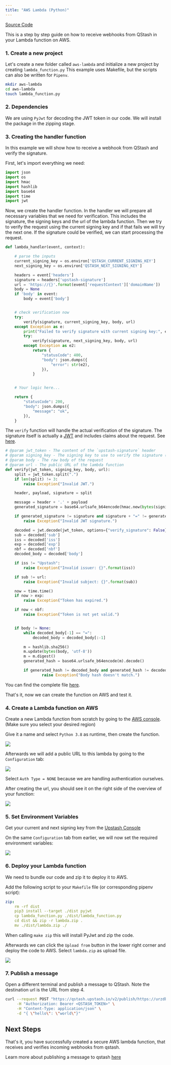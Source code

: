 ```yaml
---
title: "AWS Lambda (Python)"
---
```


[Source Code](https://github.com/upstash/qstash-examples/tree/main/aws-lambda/python-example)

This is a step by step guide on how to receive webhooks from QStash in your
Lambda function on AWS.

### 1. Create a new project

Let's create a new folder called `aws-lambda` and initialize a new project by
creating `lambda_function.py` This example uses Makefile, but the scripts can
also be written for `Pipenv`.

```bash
mkdir aws-lambda
cd aws-lambda
touch lambda_function.py
```

### 2. Dependencies

We are using `PyJwt` for decoding the JWT token in our code. We will install the
package in the zipping stage.

### 3. Creating the handler function

In this example we will show how to receive a webhook from QStash and verify the
signature.

First, let's import everything we need:

```python
import json
import os
import hmac
import hashlib
import base64
import time
import jwt
```

Now, we create the handler function. In the handler we will prepare all
necessary variables that we need for verification. This includes the signature,
the signing keys and the url of the lambda function. Then we try to verify the
request using the current signing key and if that fails we will try the next
one. If the signature could be verified, we can start processing the request.

```python
def lambda_handler(event, context):

    # parse the inputs
    current_signing_key = os.environ['QSTASH_CURRENT_SIGNING_KEY']
    next_signing_key = os.environ['QSTASH_NEXT_SIGNING_KEY']

    headers = event['headers']
    signature = headers['upstash-signature']
    url = 'https://{}'.format(event['requestContext']['domainName'])
    body = None
    if 'body' in event:
        body = event['body']


    # check verification now
    try:
        verify(signature, current_signing_key, body, url)
    except Exception as e:
        print("Failed to verify signature with current signing key:", e)
        try:
            verify(signature, next_signing_key, body, url)
        except Exception as e2:
            return {
                "statusCode": 400,
                "body": json.dumps({
                    "error": str(e2),
                }),
            }


    # Your logic here...

    return {
        "statusCode": 200,
        "body": json.dumps({
            "message": "ok",
        }),
    }
```

The `verify` function will handle the actual verification of the signature. The
signature itself is actually a [JWT](https://jwt.io) and includes claims about
the request. See [here](/qstash/features/security#claims).

```python
# @param jwt_token - The content of the `upstash-signature` header
# @param signing_key - The signing key to use to verify the signature (Get it from Upstash Console)
# @param body - The raw body of the request
# @param url - The public URL of the lambda function
def verify(jwt_token, signing_key, body, url):
    split = jwt_token.split(".")
    if len(split) != 3:
        raise Exception("Invalid JWT.")

    header, payload, signature = split

    message = header + '.' + payload
    generated_signature = base64.urlsafe_b64encode(hmac.new(bytes(signing_key, 'utf-8'), bytes(message, 'utf-8'), digestmod=hashlib.sha256).digest()).decode()

    if generated_signature != signature and signature + "=" != generated_signature :
        raise Exception("Invalid JWT signature.")

    decoded = jwt.decode(jwt_token, options={"verify_signature": False})
    sub = decoded['sub']
    iss = decoded['iss']
    exp = decoded['exp']
    nbf = decoded['nbf']
    decoded_body = decoded['body']

    if iss != "Upstash":
        raise Exception("Invalid issuer: {}".format(iss))

    if sub != url:
        raise Exception("Invalid subject: {}".format(sub))

    now = time.time()
    if now > exp:
        raise Exception("Token has expired.")

    if now < nbf:
        raise Exception("Token is not yet valid.")


    if body != None:
        while decoded_body[-1] == "=":
            decoded_body = decoded_body[:-1]

        m = hashlib.sha256()
        m.update(bytes(body, 'utf-8'))
        m = m.digest()
        generated_hash = base64.urlsafe_b64encode(m).decode()

        if generated_hash != decoded_body and generated_hash != decoded_body + "=" :
                raise Exception("Body hash doesn't match.")
```

You can find the complete file
[here](https://github.com/upstash/qstash-examples/tree/main/aws-lambda/python-example/lambda_function.py).

That's it, now we can create the function on AWS and test it.

### 4. Create a Lambda function on AWS

Create a new Lambda function from scratch by going to the
[AWS console](https://us-east-1.console.aws.amazon.com/lambda/home?region=us-east-1#/create/function).
(Make sure you select your desired region)

Give it a name and select `Python 3.8` as runtime, then create the function.

<Frame>
  <img src="/img/qstash/aws/python/create_lambda.png" />
</Frame>

Afterwards we will add a public URL to this lambda by going to the
`Configuration` tab:

<Frame>
  <img src="/img/qstash/aws/create_url.png" />
</Frame>

Select `Auth Type = NONE` because we are handling authentication ourselves.

After creating the url, you should see it on the right side of the overview of
your function:

<Frame>
  <img src="/img/qstash/aws/python/overview.png" />
</Frame>

### 5. Set Environment Variables

Get your current and next signing key from the
[Upstash Console](https://console.upstash.com/qstash)

On the same `Configuration` tab from earlier, we will now set the required
environment variables:

<Frame>
  <img src="/img/qstash/aws/environment.png" />
</Frame>

### 6. Deploy your Lambda function

We need to bundle our code and zip it to deploy it to AWS.

Add the following script to your `Makefile` file (or corresponding pipenv
script):

```yaml
zip:
    rm -rf dist
	pip3 install --target ./dist pyjwt
	cp lambda_function.py ./dist/lambda_function.py
	cd dist && zip -r lambda.zip .
	mv ./dist/lambda.zip ./
```

When calling `make zip` this will install PyJwt and zip the code.

Afterwards we can click the `Upload from` button in the lower right corner and
deploy the code to AWS. Select `lambda.zip` as upload file.

<Frame>
  <img src="/img/qstash/aws/upload.png" />
</Frame>

### 7. Publish a message

Open a different terminal and publish a message to QStash. Note the destination
url is the URL from step 4.

```bash
curl --request POST "https://qstash.upstash.io/v2/publish/https://urzdbfn4et56vzeasu3fpcynym0zerme.lambda-url.eu-west-1.on.aws" \
     -H "Authorization: Bearer <QSTASH_TOKEN>" \
     -H "Content-Type: application/json" \
     -d "{ \"hello\": \"world\"}"
```

## Next Steps

That's it, you have successfully created a secure AWS lambda function, that
receives and verifies incoming webhooks from qstash.

Learn more about publishing a message to qstash [here](/qstash/howto/publishing)
